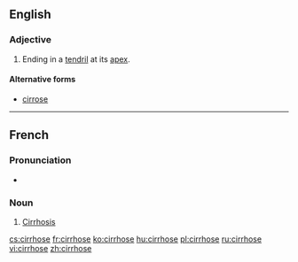 ==English==

===Adjective===
{{en-adj|-}}

# {{context|botany|of leaves|lang=en}} Ending in a [[tendril]] at its [[apex]].

====Alternative forms====
* [[cirrose]]

----

==French==

===Pronunciation===
* {{audio|Fr-Paris--cirrhose.ogg|Audio (Paris)|lang=fr}}

===Noun===
{{fr-noun|f}}

# [[cirrhosis|Cirrhosis]]

[[cs:cirrhose]]
[[fr:cirrhose]]
[[ko:cirrhose]]
[[hu:cirrhose]]
[[pl:cirrhose]]
[[ru:cirrhose]]
[[vi:cirrhose]]
[[zh:cirrhose]]